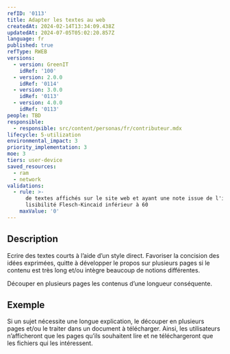 ```yaml
---
refID: '0113'
title: Adapter les textes au web
createdAt: 2024-02-14T13:34:09.438Z
updatedAt: 2024-07-05T05:02:20.857Z
language: fr
published: true
refType: RWEB
versions:
  - version: GreenIT
    idRef: '100'
  - version: 2.0.0
    idRef: '0114'
  - version: 3.0.0
    idRef: '0113'
  - version: 4.0.0
    idRef: '0113'
people: TBD
responsible:
  - responsible: src/content/personas/fr/contributeur.mdx
lifecycle: 5-utilization
environmental_impact: 3
priority_implementation: 3
moe: 3
tiers: user-device
saved_resources:
  - ram
  - network
validations:
  - rule: >-
      de textes affichés sur le site web et ayant une note issue de l'indice de
      lisibilité Flesch-Kincaid inférieur à 60
    maxValue: '0'
---
```


## Description

Ecrire des textes courts à l’aide d’un style direct. Favoriser la concision des idées exprimées, quitte à développer le propos sur plusieurs pages si le contenu est très long et/ou intègre beaucoup de notions différentes.

Découper en plusieurs pages les contenus d’une longueur conséquente.

## Exemple

Si un sujet nécessite une longue explication, le découper en plusieurs pages et/ou le traiter dans un document à télécharger.
Ainsi, les utilisateurs n’afficheront que les pages qu’ils souhaitent lire et ne téléchargeront que les fichiers qui les intéressent.
